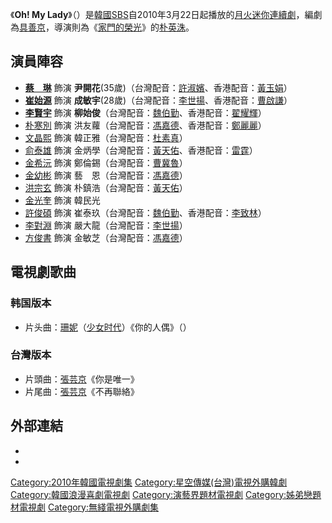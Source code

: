 {{noteTA
|T=zh-tw:Oh! My Lady 愛你喲; zh-cn:Oh! My Lady; zh-hk:愛上師奶經理人; zh-sg:哦！我的爱人;
|1=zh-tw:Oh! My Lady 愛你喲; zh-cn:Oh! My Lady; zh-hk:愛上師奶經理人; zh-sg:哦！我的爱人;
|2=zh-tw:開花; zh-hk:凱花
|3=zh-tw:敏宇; zh-hk:民宇
|4=zh-tw:始俊; zh-hk:時俊
|5=zh-tw:友蘿; zh-hk:允貞
}}
{{Not|ko:오! 마이 베이비|Oh My Baby}}
{{Infobox Television
| show_name         = Oh! My Lady
| original_name      = {{lang|ko|오! 마이 레이디}}
| image                = [[File:Oh_My_Lady_Loving_You.jpg|250px]]
| caption              = 
| genre                = 
| format               = 
| creator              = 
| developer            = 
| writer               = [[具善京|具善京]]
| director             = [[朴英洙|朴英洙]]
| creative_director    = 
| presenter            = 
| starring             = [[蔡琳|蔡琳]]、[[崔始源|崔始源]]
| slogan               =  
| judges               = 
| voices               = 
| narrated             = 
| theme_music_composer = 
| opentheme            = 
| endtheme             = 
| composer             = 
| country              = {{KOR}}
| language             = [[韓語|韓語]]
| num_seasons          = <!-- or num_series -->
| num_episodes         = 16
| list_episodes        = 
| executive_producer   = [[金英燮|金英燮]]
| producer             = 
| supervising_producer = 
| editor               = 
| location             = 
| cinematography       = 
| camera               = 
| runtime              = 約70分鐘（含廣告）
| company              = [[Pan_Entertainment|Pan Entertainment]]
| distributor          = 
| channel              = [[SBS_(韓國)|SBS]]
| picture_format       = 
| audio_format         = 
| first_run            = {{KOR}}
| first_aired          = {{start date|2010|3|22}}
| last_aired           = {{end date|2010|5|11}}
| status               = 
| preceded_by          = 
| followed_by          = 
| related              =
| website              = http://tv.sbs.co.kr/ohmylady/
| production_website   = 
| 中國大陸名稱 = 哦！亲愛-{}-的
| 台灣名稱   = -{Oh! My Lady}- 愛你喲
| 港澳名稱   = 愛上師奶-{}-經理人
| 馬新名稱   = 哦！我的愛-{}-人
}}
《'''Oh! My Lady'''》（{{lang-ko|'''오! 마이 레이디'''}}）是[[韓國|韓國]][[SBS_(韓國)|SBS]]自2010年3月22日起播放的[[SBS月火連續劇|月火迷你連續劇]]，編劇為[[具善京|具善京]]，導演則為《[[家門的榮光|家門的榮光]]》的[[朴英洙|朴英洙]]。

== 演員陣容 ==
* '''[[蔡琳|蔡　琳]]''' 飾演 '''尹開花'''(35歲)（台灣配音：[[許淑嬪|許淑嬪]]、香港配音：[[黃玉娟|黃玉娟]]）
* '''[[崔始源|崔始源]]''' 飾演 '''成敏宇'''(28歲)（台灣配音：[[李世揚|李世揚]]、香港配音：[[曹啟謙|曹啟謙]]）
* '''[[李賢宇|李賢宇]]''' 飾演 '''柳始俊'''（台灣配音：[[魏伯勤|魏伯勤]]、香港配音：[[翟耀輝|翟耀輝]]）
*[[朴寒別|朴寒別]] 飾演 洪友蘿（台灣配音：[[馮嘉德|馮嘉德]]、香港配音：[[鄭麗麗|鄭麗麗]]） 
*[[文晶熙|文晶熙]] 飾演 韓正雅（台灣配音：[[杜素真|杜素真]]） 
*[[俞泰雄|俞泰雄]] 飾演 金炳學（台灣配音：[[黃天佑|黃天佑]]、香港配音：[[雷霆_(配音員)|雷霆]]）
*[[金希沅|金希沅]] 飾演 鄭倫錫（台灣配音：[[曹冀魯|曹冀魯]]）
*[[金幼彬|金幼彬]] 飾演 藝　恩（台灣配音：[[馮嘉德|馮嘉德]]）
*[[洪宗玄|洪宗玄]] 飾演 朴鎮浩（台灣配音：[[黃天佑|黃天佑]]）
*[[金光奎|金光奎]] 飾演 韓民光
*[[許俊碩|許俊碩]] 飾演 崔泰玖（台灣配音：[[魏伯勤|魏伯勤]]、香港配音：[[李致林|李致林]]） 
*[[李對淵|李對淵]] 飾演 嚴大龍（台灣配音：[[李世揚|李世揚]]）
*[[方俊書|方俊書]] 飾演 金敏芝（台灣配音：[[馮嘉德|馮嘉德]]）

== 電視劇歌曲 ==
===韩国版本 ===
*片头曲：[[珊妮_(韓國藝人)|珊妮]]（[[少女时代|少女时代]]）《你的人偶》（{{lang-ko|그대 인형}}）

=== 台灣版本 ===
*片頭曲：[[張芸京|張芸京]]《你是唯一》
*片尾曲：[[張芸京|張芸京]]《不再聯絡》

== 外部連結 ==
*{{official|http://tv.sbs.co.kr/ohmylady/ |韓國SBS}}{{ko}}
*{{official|http://programme.tvb.com/drama/ohmylady/ |香港TVB}}{{zh-hk}}

{{電視節目的變遷
|電視台= {{KOR}} [[SBS_(韓國)|SBS]]
|播放檔次= [[SBS月火連續劇|月火劇]]（晚上9時時段）
|節目名稱= -{Oh! My Lady}-<br />（2010年3月22日 - 2010年5月11日）
|上一節目= [[把星星摘給我|把星星摘給我]]<br />（2010年1月4日 - 2010年3月16日）
|下一節目= [[Coffee_House|Coffee House]]<br />（2010年5月17日 - 2010年7月27日）
}}
{{電視節目的變遷
|電視台= {{TWN}} [[衛視中文台|衛視中文台]]
|播放檔次= 星期一至五 21:00 - 22:00
|節目名稱= -{Oh! My Lady}- 愛你喲<br />（2010年6月21日 - 2010年7月21日）
|上一節目= [[該隱與亞伯_(電視劇)|該隱與亞伯]]<br />（2010年5月3日 - 2010年6月18日）
|下一節目= [[風吹好日子|風吹好日子]]<br />（2010年7月22日 - 2010年）<br />（9月20日改為20:00播出）
|2電視台= {{TWN}} [[FOX_(台灣頻道)|FOX娛樂台]]
|2播放檔次= 星期一至五 08:00 - 09:00<br />2月11日 - 2月15日、2月28日暫停播出
|2節目名稱= -{Oh! My Lady}- 愛你喲<br />（2013年2月1日 - 2013年3月12日）
|2上一節目= [[風吹好日子|風吹好日子]]<br />（2012年9月26日 - 2013年1月31日）<br />（09/26起 改為09:00 - 11:00）<br />（1/7起 改為08:00 - 09:00）
|2下一節目= [[秘密花園_(韓國電視劇)|秘密花園]]<br />（2013年3月13日 - 2013年4月23日）
}}
{{電視節目的變遷
|電視台= {{HK}} [[無綫劇集台|無綫劇集台]]
|播放檔次= 星期六 15:00 - 17:30
|節目名稱= 愛上師奶-{}-經理人<br />（2010年10月23日 - 2010年12月11日） 
|上一節目= [[推奴|推奴]]<br />（2010年7月31日 - 2010年10月16日）
|下一節目= [[惡作劇之吻_(韓國電視劇)|惡作劇之吻]]<br />（2010年12月18日 - 2011年2月5日）
|2電視台= {{HK}} [[無綫電視|無綫電視]][[J2|J2]]
|2播放檔次= 星期一至四 22:30 - 23:30
|2節目名稱= 愛上師奶-{}-經理人<br />(2012年4月30日 - 2012年5月29日）
|2上一節目= [[成均館緋聞|成均館緋聞]]<br />（2012年3月15日 - 2012年4月26日）
|2下一節目= [[Dream_High|星夢高飛]]<br />(2012年5月30日 - 2012年6月29日）
|3電視台= {{HK}} [[無綫電視|無綫電視]][[翡翠台|翡翠台]]
|3播放檔次= 星期六 13:15 - 14:35<br/>6月22日及29日 13:30 - 14:45<br/>8月10日 暫停播映
|3節目名稱= 愛上師奶-{}-經理人<br>（2013年5月4日 - 2013年8月24日）
|3上一節目= [[不能結婚的男人_(韓國電視劇)|不能結婚kimchi男]]<br>（2013年1月5日 - 2013年4月27日）
|3下一節目= [[檢察官公主|檢察官公主]]<br/>（2013年8月31日 - 2013年12月21日）
}}
{{電視節目的變遷
|電視台= {{MAL}} [[八度空间_(电视台)|八度空間]]|
|播放檔次= 星期一至五 20:30 - 21:30
|節目名稱= 哦！我的-{}-爱人<br/>（2010年11月16日 - 2010年12月16日）
|上一節目= [[Style_(韓國電視劇)|风格 Style]]<br />（2010年10月15日 - 2010年11月15日）
|下一節目= [[原來是美男_(韓國電視劇)|原來是美男]]<br />（2011年12月17日 - 2011年1月12日）
}}
{{電視節目的變遷|
|電視台= {{JAP}} [[富士電視台|富士電視台]]
|播放檔次= 星期一至五 14:07 - 15:00
|節目名稱= {{lang|ja|オー！マイレディ}}<br/>（2011年4月11日 - 2011年4月27日）
|上一節目= {{lang|ja|[[達子的春天|タルジャの春]]}}<br />（2011年3月2日 - 2011年4月5日）
|下一節目= {{lang|ja|[[原來是美男|美男ですね]]}}<br />（2011年4月28日 - 2011年5月23日）
}}

{{SBS月火連續劇}}
{{Pan Entertainment}}
{{江西卫视電視劇}}
{{DEFAULTSORT:Oh My Lady}}

[[Category:2010年韓國電視劇集|Category:2010年韓國電視劇集]]
[[Category:星空傳媒(台灣)電視外購韓劇|Category:星空傳媒(台灣)電視外購韓劇]]
[[Category:韓國浪漫喜劇電視劇|Category:韓國浪漫喜劇電視劇]]
[[Category:演藝界題材電視劇|Category:演藝界題材電視劇]]
[[Category:姊弟戀題材電視劇|Category:姊弟戀題材電視劇]]
[[Category:無綫電視外購劇集|Category:無綫電視外購劇集]]